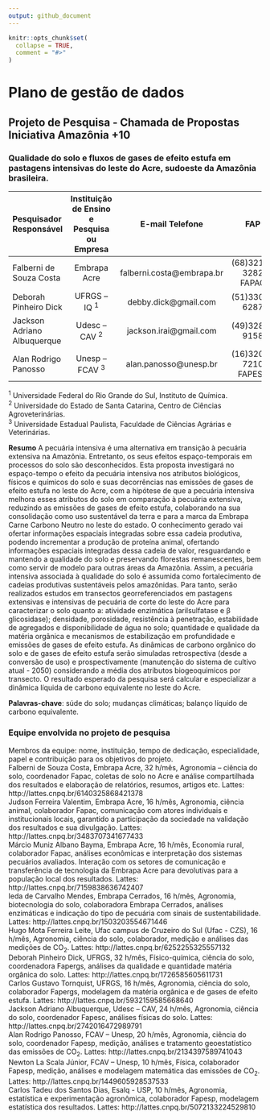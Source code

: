 ```yaml
---
output: github_document
---
```


<!-- README.md is generated from README.Rmd. Please edit that file -->

```r
knitr::opts_chunk$set(
  collapse = TRUE,
  comment = "#>"
)
```

# Plano de gestão de dados
## Projeto de Pesquisa - Chamada de Propostas Iniciativa Amazônia +10

### Qualidade do solo e fluxos de gases de efeito estufa em pastagens intensivas do leste do Acre, sudoeste da Amazônia brasileira.

Pesquisador Responsável	| Instituição de Ensino e Pesquisa ou Empresa	| E-mail Telefone	| FAP |
:-- | :--: | :--: | :---: |
Falberni de Souza Costa	| Embrapa Acre|	falberni.costa@embrapa.br	| (68)3212-3282	FAPAC |  
Deborah Pinheiro Dick	| UFRGS – IQ ^1^	| debby.dick@gmail.com	| (51)3308-6287	| FAPERGS|  
Jackson Adriano Albuquerque	| Udesc – CAV ^2^	| jackson.irai@gmail.com | 	(49)3289-9158	| FAPESC | 
Alan Rodrigo Panosso	| Unesp – FCAV ^3^	| alan.panosso@unesp.br	| (16)3209-7210	FAPESP |

^1^ Universidade Federal do Rio Grande do Sul, Instituto de Química.  
^2^ Universidade do Estado de Santa Catarina, Centro de Ciências Agroveterinárias.  
^3^ Universidade Estadual Paulista, Faculdade de Ciências Agrárias e Veterinárias.  

**Resumo** A pecuária intensiva é uma alternativa em transição à pecuária extensiva na Amazônia. Entretanto, os seus efeitos espaço-temporais em processos do solo são desconhecidos. Esta proposta investigará no espaço-tempo o efeito da pecuária intensiva nos atributos biológicos, físicos e químicos do solo e suas decorrências nas emissões de gases de efeito estufa no leste do Acre, com a hipótese de que a pecuária intensiva melhora esses atributos do solo em comparação à pecuária extensiva, reduzindo as emissões de gases de efeito estufa, colaborando na sua consolidação como uso sustentável da terra e para a marca da Embrapa Carne Carbono Neutro no leste do estado. O conhecimento gerado vai ofertar informações espaciais integradas sobre essa cadeia produtiva, podendo incrementar a produção de proteína animal, ofertando informações espaciais integradas dessa cadeia de valor, resguardando e mantendo a qualidade do solo e preservando florestas remanescentes, bem como servir de modelo para outras áreas da Amazônia. Assim, a pecuária intensiva associada à qualidade do solo é assumida como fortalecimento de cadeias produtivas sustentáveis pelos amazônidas. Para tanto, serão realizados estudos em transectos georreferenciados em pastagens extensivas e intensivas de pecuária de corte do leste do Acre para caracterizar o solo quanto a: atividade enzimática (arilsulfatase e β glicosidase); densidade, porosidade, resistência à penetração, estabilidade de agregados e disponibilidade de água no solo; quantidade e qualidade da matéria orgânica e mecanismos de estabilização em profundidade e emissões de gases de efeito estufa. As dinâmicas de carbono orgânico do solo e de gases de efeito estufa serão simuladas retrospectiva (desde a conversão de uso) e prospectivamente (manutenção do sistema de cultivo atual - 2050) considerando a média dos atributos biogeoquimicos por transecto. O resultado esperado da pesquisa será calcular e especializar a dinâmica líquida de carbono equivalente no leste do Acre.

**Palavras-chave**: súde do solo; mudanças climáticas; balanço líquido de carbono equivalente.

### Equipe envolvida no projeto de pesquisa  

Membros da equipe: nome, instituição, tempo de dedicação, especialidade, papel e contribuição para os objetivos do projeto.  
Falberni de Souza Costa, Embrapa Acre, 32 h/mês, Agronomia – ciência do solo, coordenador Fapac, coletas de solo no Acre e análise compartilhada dos resultados e elaboração de relatórios, resumos, artigos etc. Lattes: http://lattes.cnpq.br/6140325868421378  
Judson Ferreira Valentim,	Embrapa Acre, 16 h/mês, Agronomia, ciência animal, colaborador Fapac, comunicação com atores individuais e institucionais locais, garantido a participação da sociedade na validação dos resultados e sua divulgação. Lattes: http://lattes.cnpq.br/3483707341677433  
Márcio Muniz Albano Bayma, Embrapa Acre, 16 h/mês, Economia rural, colaborador Fapac, análises econômicas e interpretação dos sistemas pecuários avaliados. Interação com os setores de comunicação e transferência de tecnologia da Embrapa Acre para devolutivas para a população local dos resultados. Lattes: http://lattes.cnpq.br/7159838636742407  
Ieda de Carvalho Mendes,	Embrapa Cerrados, 16 h/mês, Agronomia, biotecnologia do solo, colaboradora Embrapa Cerrados, análises enzimáticas e indicação do tipo de pecuária com sinais de sustentabilidade. Lattes: http://lattes.cnpq.br/1503203554671446  
Hugo Mota Ferreira Leite, Ufac campus de Cruzeiro do Sul (Ufac - CZS), 16 h/mês, Agronomia, ciência do solo, colaborador, medição e análises das medições de CO~2~. Lattes: http://lattes.cnpq.br/6252255325557132  
Deborah Pinheiro Dick, UFRGS, 32 h/mês, Físico-química, ciência do solo, coordenadora Fapergs, análises da qualidade e quantidade matéria orgânica do solo. Lattes: http://lattes.cnpq.br/1726585605611731  
Carlos Gustavo Tornquist, 	UFRGS, 16 h/mês, Agronomia, ciência do solo, colaborador Fapergs, modelagem da matéria orgânica e de gases de efeito estufa. Lattes: http://lattes.cnpq.br/5932159585668640  
Jackson Adriano Albuquerque, Udesc – CAV, 24 h/mês, Agronomia, ciência do solo, coordenador Fapesc, análises físicas do solo. Lattes: http://lattes.cnpq.br/2742016472989791  
Alan Rodrigo Panosso, FCAV – Unesp, 20 h/mês, Agronomia, ciência do solo, coordenador Fapesp, medição, análises e tratamento geoestatístico das emissões de CO~2~. Lattes: http://lattes.cnpq.br/2134397589741043  
Newton La Scala Júnior, FCAV – Unesp, 10 h/mês, Física, colaborador Fapesp, medição, análises e modelagem matemática das emissões de CO~2~. Lattes: http://lattes.cnpq.br/1449605928537533  
Carlos Tadeu dos Santos Dias, Esalq - USP, 10 h/mês, Agronomia, estatística e experimentação agronômica, colaborador Fapesp, modelagem estatística dos resultados. Lattes: http://lattes.cnpq.br/5072133224529810  

